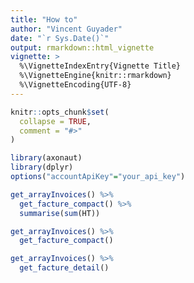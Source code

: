 ```yaml
---
title: "How to"
author: "Vincent Guyader"
date: "`r Sys.Date()`"
output: rmarkdown::html_vignette
vignette: >
  %\VignetteIndexEntry{Vignette Title}
  %\VignetteEngine{knitr::rmarkdown}
  %\VignetteEncoding{UTF-8}
---
```


```r
knitr::opts_chunk$set(
  collapse = TRUE,
  comment = "#>"
)
```


```r
library(axonaut)
library(dplyr)
options("accountApiKey"="your_api_key")
```



```r
get_arrayInvoices() %>% 
  get_facture_compact() %>% 
  summarise(sum(HT))

```

```r
get_arrayInvoices() %>% 
  get_facture_compact() 
```


```r
get_arrayInvoices() %>% 
  get_facture_detail() 
```
